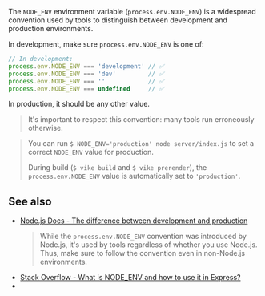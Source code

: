 
The `NODE_ENV` environment variable (`process.env.NODE_ENV`) is a <Link href="#see-also">widespread convention</Link> used by tools to distinguish between development and production environments.

In development, make sure `process.env.NODE_ENV` is one of:

```ts ts-only
// In development:
process.env.NODE_ENV === 'development' // ✅
process.env.NODE_ENV === 'dev'         // ✅
process.env.NODE_ENV === ''            // ✅
process.env.NODE_ENV === undefined     // ✅
```

In production, it should be any other value.

> It's important to respect this convention: many tools run erroneously otherwise.

> You can run `$ NODE_ENV='production' node server/index.js` to set a correct `NODE_ENV` value for production.
>
> During build (`$ vike build` and `$ vike prerender`), the `process.env.NODE_ENV` value is automatically set to `'production'`.

## See also

 - [Node.js Docs - The difference between development and production](https://nodejs.org/en/learn/getting-started/nodejs-the-difference-between-development-and-production#:~:text=You%20can%20signal%20Node.js%20that%20you%20are%20running%20in%20production%20by%20setting%20the%20NODE_ENV%3Dproduction%20environment%20variable.)
   > While the `process.env.NODE_ENV` convention was introduced by Node.js, it's used by tools regardless of whether you use Node.js. Thus, make sure to follow the convention even in non-Node.js environments.
 - [Stack Overflow - What is NODE_ENV and how to use it in Express?](https://stackoverflow.com/questions/16978256/what-is-node-env-and-how-to-use-it-in-express/16979503#16979503:~:text=NODE_ENV%20specifically%20is%20used%20(by%20convention)%20to%20state%20whether%20a%20particular%20environment%20is%20a%20production%20or%20a%20development%20environment.)
- <Link href="/warning/setup" />
